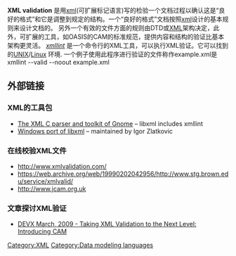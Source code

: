 '''XML validation''' 是用[[xml|xml]](可扩展标记语言)写的检验一个文档过程以确认这是“良好的格式”和它是调整到规定的结构。一个“良好的格式”文档按照[[xml|xml]]设计的基本规则来设计文档的。 另外一个有效的文件方面的规则由DTD或[[XML|XML]]架构决定，此外，可扩展的工具，如OASIS的CAM的标准规范，提供内容和结构的验证比基本架构更灵活。
''[[libxml2|xmllint]]'' 是一个命令行的XML工具，可以执行XML验证。它可以找到的[[UNIX|UNIX]]/[[Linux|Linux]] 环境. 一个例子使用此程序进行验证的文件称作example.xml是xmllint --valid --noout example.xml 

== 外部链接 ==
=== XML的工具包 ===
*[https://web.archive.org/web/20090329050557/http://xmlsoft.org/xmldtd.html The XML C parser and toolkit of Gnome] – libxml includes xmllint 
*[http://www.zlatkovic.com/libxml.en.html Windows port of libxml] {{Wayback|url=http://www.zlatkovic.com/libxml.en.html |date=20211125092335 }} – maintained by Igor Zlatkovic

=== 在线校验XML文件 ===

*http://www.xmlvalidation.com/ {{Wayback|url=http://www.xmlvalidation.com/ |date=20220510044841 }}
*https://web.archive.org/web/19990202042956/http://www.stg.brown.edu/service/xmlvalid/
*http://www.jcam.org.uk {{Wayback|url=http://www.jcam.org.uk/ |date=20040409094453 }}

=== 文章探讨XML验证 ===
*[http://www.devx.com/xml/Article/41066 DEVX March, 2009 - Taking XML Validation to the Next Level: Introducing CAM] {{Wayback|url=http://www.devx.com/xml/Article/41066 |date=20120316091304 }}
{{software-stub}}

[[Category:XML|Category:XML]]
[[Category:Data_modeling_languages|Category:Data modeling languages]]